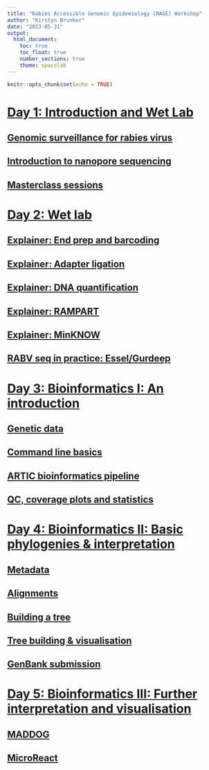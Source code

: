```yaml
---
title: "Rabies Accessible Genomic Epidemiology (RAGE) Workshop"
author: "Kirstyn Brunker"
date: "2023-05-31"
output:
  html_document:
    toc: true
    toc_float: true
    number_sections: true
    theme: spacelab
---
```


```r
knitr::opts_chunk$set(echo = TRUE)
```

# [Day 1: Introduction and Wet Lab](#1-day1)
## [Genomic surveillance for rabies virus](#1.1)
## [Introduction to nanopore sequencing](#1.2)
## [Masterclass sessions](#1.2)

# [Day 2: Wet lab](#2-day2)
## [Explainer: End prep and barcoding](#2.1)
## [Explainer: Adapter ligation](#2.2)
## [Explainer: DNA quantification](#2.3)
## [Explainer: RAMPART](#2.4)
## [Explainer: MinKNOW](#2.5)
## [RABV seq in practice: Essel/Gurdeep](#2.6)

# [Day 3: Bioinformatics I: An introduction](#3-day3)
## [Genetic data]()
## [Command line basics]()
## [ARTIC bioinformatics pipeline]()
## [QC, coverage plots and statistics]()

# [Day 4: Bioinformatics II: Basic phylogenies & interpretation](#4-day4)
## [Metadata]()
## [Alignments]()
## [Building a tree](https://github.com/josephhughes/viral-bioinformatics-training/blob/main/Phylogenetics/4.2.1b_tree_building.md)
## [Tree building & visualisation]()
## [GenBank submission]()

# [Day 5: Bioinformatics III: Further interpretation and visualisation](#5-day5)
## [MADDOG]()
## [MicroReact]()

